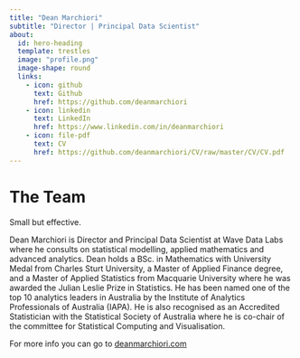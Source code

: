 ```yaml
---
title: "Dean Marchiori"
subtitle: "Director | Principal Data Scientist"
about:
  id: hero-heading
  template: trestles
  image: "profile.png"
  image-shape: round
  links:
    - icon: github
      text: Github
      href: https://github.com/deanmarchiori
    - icon: linkedin
      text: LinkedIn
      href: https://www.linkedin.com/in/deanmarchiori
    - icon: file-pdf
      text: CV
      href: https://github.com/deanmarchiori/CV/raw/master/CV/CV.pdf
---
```


# The Team  
Small but effective.

:::{#hero-heading}
Dean Marchiori is Director and Principal Data Scientist at Wave Data Labs where he consults on statistical modelling, applied mathematics and advanced analytics. Dean holds a BSc. in Mathematics with University Medal from Charles Sturt University, a Master of Applied Finance degree, and a Master of Applied Statistics from Macquarie University where he was awarded the Julian Leslie Prize in Statistics. He has been named one of the top 10 analytics leaders in Australia by the Institute of Analytics Professionals of Australia (IAPA). He is also recognised as an Accredited Statistician with the Statistical Society of Australia where he is co-chair of the committee for Statistical Computing and Visualisation.  

For more info you can go to [deanmarchiori.com](https://www.deanmarchiori.com)

:::